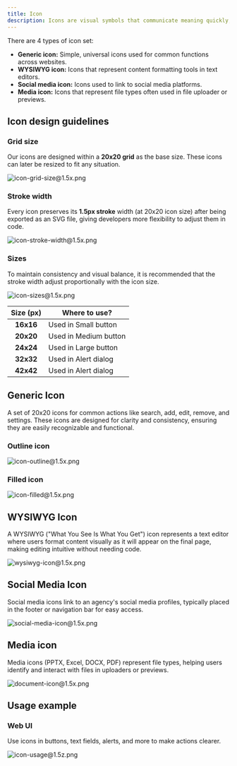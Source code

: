 ```yaml
---
title: Icon
description: Icons are visual symbols that communicate meaning quickly, guiding users through actions, statuses, and categories. They are crafted with consistent proportions, line weights, and styling to ensure a cohesive look across all components
---
```


There are 4 types of icon set:

- **Generic icon:** Simple, universal icons used for common functions across websites.
- **WYSIWYG icon:** Icons that represent content formatting tools in text editors.
- **Social media icon:** Icons used to link to social media platforms.
- **Media icon:** Icons that represent file types often used in file uploader or previews.

## **Icon design guidelines**

### Grid size

Our icons are designed within a **20x20 grid** as the base size. These icons can later be resized to fit any situation.

![icon-grid-size@1.5x.png](/assets/design/icon-grid-size1.5x.png)

### Stroke width

Every icon preserves its **1.5px stroke** width (at 20x20 icon size) after being exported as an SVG file, giving developers more flexibility to adjust them in code.

![icon-stroke-width@1.5x.png](/assets/design/icon-stroke-width1.5x.png)

### Sizes

To maintain consistency and visual balance, it is recommended that the stroke width adjust proportionally with the icon size.

![icon-sizes@1.5x.png](/assets/design/icon-sizes1.5x.png)

| Size (px) | Where to use?         |
| :-------: | --------------------- |
| **16x16** | Used in Small button  |
| **20x20** | Used in Medium button |
| **24x24** | Used in Large button  |
| **32x32** | Used in Alert dialog  |
| **42x42** | Used in Alert dialog  |

## Generic Icon

A set of 20x20 icons for common actions like search, add, edit, remove, and settings. These icons are designed for clarity and consistency, ensuring they are easily recognizable and functional.

### Outline icon

![icon-outline@1.5x.png](/assets/design/icon-outline1.5x.png)

### Filled icon

![icon-filled@1.5x.png](/assets/design/icon-filled1.5x.png)

## WYSIWYG Icon

A WYSIWYG ("What You See Is What You Get") icon represents a text editor where users format content visually as it will appear on the final page, making editing intuitive without needing code.

![wysiwyg-icon@1.5x.png](/assets/design/wysiwyg-icon1.5x.png)

## Social Media Icon

Social media icons link to an agency's social media profiles, typically placed in the footer or navigation bar for easy access.

![social-media-icon@1.5x.png](/assets/design/social-media-icon1.5x.png)

## **Media icon**

Media icons (PPTX, Excel, DOCX, PDF) represent file types, helping users identify and interact with files in uploaders or previews.

![document-icon@1.5x.png](/assets/design/document-icon1.5x.png)

## Usage example

### Web UI

Use icons in buttons, text fields, alerts, and more to make actions clearer.

![icon-usage@1.5z.png](/assets/design/icon-usage1.5z.png)
